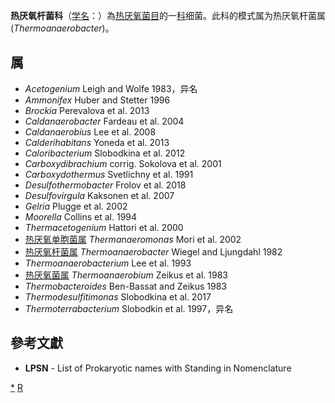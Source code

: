 {{Automatic taxobox
| taxon = Thermoanaerobacteraceae
| authority = Wiegel, 2010
| type genus = 热厌氧杆菌属<br>Thermoanaerobacter
| type genus authority = Wiegel and Ljungdahl, 1982
| synonyms = * ''Moorellaceae'' Lv et al. 2020
* ''Calderihabitantaceae'' Lv et al. 2020
}}
'''热厌氧杆菌科'''（[[学名|学名]]：{{lang|la|''Thermoanaerobacteraceae''}}）為[[热厌氧菌目|热厌氧菌目]]的一[[科|科]]细菌。此科的模式属为热厌氧杆菌属(''Thermoanaerobacter'')。

==属==
* ''Acetogenium'' Leigh and Wolfe 1983，异名
* ''Ammonifex'' Huber and Stetter 1996
* ''Brockia'' Perevalova et al. 2013
* ''Caldanaerobacter'' Fardeau et al. 2004
* ''Caldanaerobius'' Lee et al. 2008
* ''Calderihabitans'' Yoneda et al. 2013
* ''Caloribacterium'' Slobodkina et al. 2012
* ''Carboxydibrachium'' corrig. Sokolova et al. 2001
* ''Carboxydothermus'' Svetlichny et al. 1991
* ''Desulfothermobacter'' Frolov et al. 2018
* ''Desulfovirgula'' Kaksonen et al. 2007
* ''Gelria'' Plugge et al. 2002
* ''Moorella'' Collins et al. 1994
* ''Thermacetogenium'' Hattori et al. 2000
* [[热厌氧单胞菌属|热厌氧单胞菌属]] ''Thermanaeromonas'' Mori et al. 2002
* [[热厌氧杆菌属|热厌氧杆菌属]] ''Thermoanaerobacter'' Wiegel and Ljungdahl 1982
* ''Thermoanaerobacterium'' Lee et al. 1993
* [[热厌氧菌属|热厌氧菌属]] ''Thermoanaerobium'' Zeikus et al. 1983
* ''Thermobacteroides'' Ben-Bassat and Zeikus 1983
* ''Thermodesulfitimonas'' Slobodkina et al. 2017
* ''Thermoterrabacterium'' Slobodkin et al. 1997，异名

==參考文獻==
{{reflist}}
* '''LPSN''' - List of Prokaryotic names with Standing in Nomenclature

{{taxonbar}}

[[Category:_热厌氧杆菌科|*]]
[[Category:2010年描述的分类群|R]]